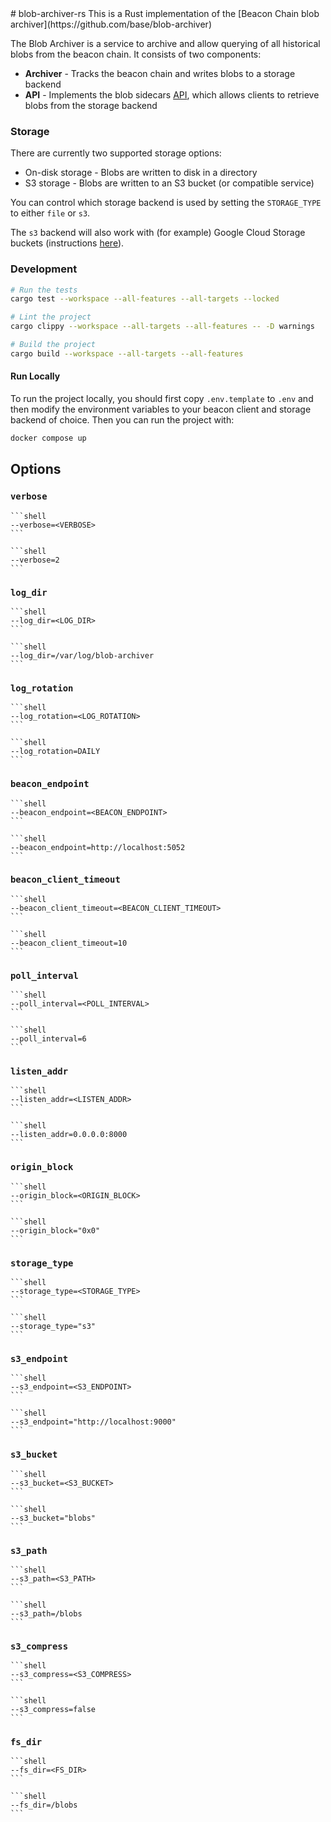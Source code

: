 <DocCardList />
# blob-archiver-rs
This is a Rust implementation of
the [Beacon Chain blob archiver](https://github.com/base/blob-archiver)

The Blob Archiver is a service to archive and allow querying of all historical blobs from the beacon chain. It consists
of two components:

* **Archiver** - Tracks the beacon chain and writes blobs to a storage backend
* **API** - Implements the blob sidecars [API](https://ethereum.github.io/beacon-APIs/#/Beacon/getBlobSidecars), which
  allows clients to retrieve blobs from the storage backend

### Storage
There are currently two supported storage options:

* On-disk storage - Blobs are written to disk in a directory
* S3 storage - Blobs are written to an S3 bucket (or compatible service)

You can control which storage backend is used by setting the `STORAGE_TYPE` to
either `file` or `s3`.

The `s3` backend will also work with (for example) Google Cloud Storage buckets (instructions [here](https://medium.com/google-cloud/using-google-cloud-storage-with-minio-object-storage-c994fe4aab6b)).

### Development
```sh
# Run the tests
cargo test --workspace --all-features --all-targets --locked

# Lint the project
cargo clippy --workspace --all-targets --all-features -- -D warnings

# Build the project
cargo build --workspace --all-targets --all-features

```

#### Run Locally
To run the project locally, you should first copy `.env.template` to `.env` and then modify the environment variables
to your beacon client and storage backend of choice. Then you can run the project with:

```sh
docker compose up
```

##  Options

### `verbose`

<Tabs>
<TabItem value="Syntax" label="Syntax" default>

    ```shell
    --verbose=<VERBOSE>
    ```

</TabItem>

<TabItem value="Example" label="Example">

    ```shell
    --verbose=2
    ```

</TabItem>
</Tabs>

### `log_dir`

<Tabs>
<TabItem value="Syntax" label="Syntax" default>

    ```shell
    --log_dir=<LOG_DIR>
    ```

</TabItem>

<TabItem value="Example" label="Example">

    ```shell
    --log_dir=/var/log/blob-archiver
    ```

</TabItem>
</Tabs>

### `log_rotation`

<Tabs>
<TabItem value="Syntax" label="Syntax" default>

    ```shell
    --log_rotation=<LOG_ROTATION>
    ```

</TabItem>

<TabItem value="Example" label="Example">

    ```shell
    --log_rotation=DAILY
    ```

</TabItem>
</Tabs>

### `beacon_endpoint`

<Tabs>
<TabItem value="Syntax" label="Syntax" default>

    ```shell
    --beacon_endpoint=<BEACON_ENDPOINT>
    ```

</TabItem>

<TabItem value="Example" label="Example">

    ```shell
    --beacon_endpoint=http://localhost:5052
    ```

</TabItem>
</Tabs>

### `beacon_client_timeout`

<Tabs>
<TabItem value="Syntax" label="Syntax" default>

    ```shell
    --beacon_client_timeout=<BEACON_CLIENT_TIMEOUT>
    ```

</TabItem>

<TabItem value="Example" label="Example">

    ```shell
    --beacon_client_timeout=10
    ```

</TabItem>
</Tabs>

### `poll_interval`

<Tabs>
<TabItem value="Syntax" label="Syntax" default>

    ```shell
    --poll_interval=<POLL_INTERVAL>
    ```

</TabItem>

<TabItem value="Example" label="Example">

    ```shell
    --poll_interval=6
    ```

</TabItem>
</Tabs>

### `listen_addr`

<Tabs>
<TabItem value="Syntax" label="Syntax" default>

    ```shell
    --listen_addr=<LISTEN_ADDR>
    ```

</TabItem>

<TabItem value="Example" label="Example">

    ```shell
    --listen_addr=0.0.0.0:8000
    ```

</TabItem>
</Tabs>

### `origin_block`

<Tabs>
<TabItem value="Syntax" label="Syntax" default>

    ```shell
    --origin_block=<ORIGIN_BLOCK>
    ```

</TabItem>

<TabItem value="Example" label="Example">

    ```shell
    --origin_block="0x0"
    ```

</TabItem>
</Tabs>

### `storage_type`

<Tabs>
<TabItem value="Syntax" label="Syntax" default>

    ```shell
    --storage_type=<STORAGE_TYPE>
    ```

</TabItem>

<TabItem value="Example" label="Example">

    ```shell
    --storage_type="s3"
    ```

</TabItem>
</Tabs>

### `s3_endpoint`

<Tabs>
<TabItem value="Syntax" label="Syntax" default>

    ```shell
    --s3_endpoint=<S3_ENDPOINT>
    ```

</TabItem>

<TabItem value="Example" label="Example">

    ```shell
    --s3_endpoint="http://localhost:9000"
    ```

</TabItem>
</Tabs>

### `s3_bucket`

<Tabs>
<TabItem value="Syntax" label="Syntax" default>

    ```shell
    --s3_bucket=<S3_BUCKET>
    ```

</TabItem>

<TabItem value="Example" label="Example">

    ```shell
    --s3_bucket="blobs"
    ```

</TabItem>
</Tabs>

### `s3_path`

<Tabs>
<TabItem value="Syntax" label="Syntax" default>

    ```shell
    --s3_path=<S3_PATH>
    ```

</TabItem>

<TabItem value="Example" label="Example">

    ```shell
    --s3_path=/blobs
    ```

</TabItem>
</Tabs>

### `s3_compress`

<Tabs>
<TabItem value="Syntax" label="Syntax" default>

    ```shell
    --s3_compress=<S3_COMPRESS>
    ```

</TabItem>

<TabItem value="Example" label="Example">

    ```shell
    --s3_compress=false
    ```

</TabItem>
</Tabs>

### `fs_dir`

<Tabs>
<TabItem value="Syntax" label="Syntax" default>

    ```shell
    --fs_dir=<FS_DIR>
    ```

</TabItem>

<TabItem value="Example" label="Example">

    ```shell
    --fs_dir=/blobs
    ```

</TabItem>
</Tabs>
